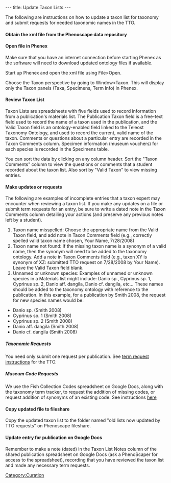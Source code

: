 ---
title: Update Taxon Lists
---

The following are instructions on how to update a taxon list for taxonomy and submit requests for needed taxonomic names in the TTO.

====Obtain the xml file from the Phenoscape data repository====

====Open file in Phenex====

Make sure that you have an internet connection before starting Phenex as the software will need to download updated ontology files if available.

Start up Phenex and open the xml file using File>Open.

Choose the Taxon perspective by going to Window>Taxon. This will display only the Taxon panels (Taxa, Specimens, Term Info) in Phenex.

====Review Taxon List====

Taxon Lists are spreadsheets with five fields used to record information from a publication's materials list. The Publication Taxon field is a free-text field used to record the name of a taxon used in the publication, and the Valid Taxon field is an ontology-enabled field linked to the Teleost Taxonomy Ontology, and used to record the current, valid name of the taxon.  Comments or questions about a particular entry are recorded in the Taxon Comments column. Specimen information (museum vouchers) for each species is recorded in the Specimens table.

You can sort the data by clicking on any column header.  Sort the "Taxon Comments" column to view the questions or comments that a student recorded about the taxon list.  Also sort by "Valid Taxon" to view missing entries.

====Make updates or requests====

The following are examples of incomplete entries that a taxon expert may encounter when reviewing a taxon list.  If you make any updates on a file or submit term requests for an entry, be sure to write a dated note in the Taxon Comments column detailing your actions (and preserve any previous notes left by a student).

#Taxon name misspelled: Choose the appropriate name from the Valid Taxon field, and add note in Taxon Comments field (e.g., correctly spelled valid taxon name chosen, Your Name, 7/28/2008)
#Taxon name not found: If the missing taxon name is a synonym of a valid name, then the synonym will need to be added to the taxonomy ontology.  Add a note in Taxon Comments field (e.g., taxon XY is synonym of XZ: submitted TTO request on 7/28/2008 by Your Name).  Leave the Valid Taxon field blank.
#Unnamed or unknown species:  Examples of unnamed or unknown species in a Materials list might include: Danio sp., Cyprinus sp. 1, Cyprinus sp. 2, Danio aff. dangila, Danio cf. dangila, etc... These names should be added to the taxonomy ontology with reference to the publication. In this example, for a publication by Smith 2008, the request for new species names would be:

*Danio sp. (Smith 2008)
*Cyprinus sp. 1 (Smith 2008)
*Cyprinus sp. 2 (Smith 2008)
*Danio aff. dangila (Smith 2008)
*Danio cf. dangila (Smith 2008)

=====''Taxonomic Requests''=====

You need only submit one request per publication.  See [https://www.nescent.org/phenoscape/Term_Requests term request instructions] for the TTO.

=====''Museum Code Requests''=====

We use the Fish Collection Codes spreadsheet on Google Docs, along with the taxonomy term tracker, to request the addition of missing codes, or request addition of synonyms of an existing code.  See instructions [https://www.nescent.org/phenoscape/Term_Requests#Collection_Code_requests here]

====Copy updated file to fileshare====

Copy the updated taxon list to the folder named "old lists now updated by TTO requests" on Phenoscape fileshare.

====Update entry for publication on Google Docs====

Remember to make a note (dated) in the Taxon List Notes column of the shared publication spreadsheet on Google Docs (ask a PhenoScaper for access to the spreadsheet), recording that you have reviewed the taxon list and made any necessary term requests.

[[Category:Curation]]